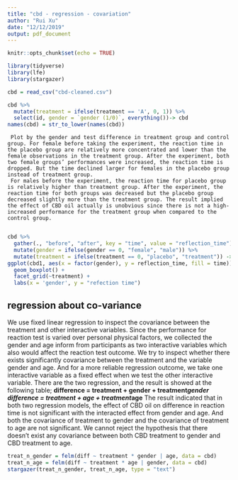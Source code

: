 ```yaml
---
title: "cbd - regression - covariation"
author: "Rui Xu"
date: "12/12/2019"
output: pdf_document
---
```


```r
knitr::opts_chunk$set(echo = TRUE)
```

```r
library(tidyverse)
library(lfe)
library(stargazer)

cbd = read_csv("cbd-cleaned.csv")
```

```r
cbd %>%
  mutate(treatment = ifelse(treatment == 'A', 0, 1)) %>%
  select(id, gender = `gender (1/0)`, everything())-> cbd
names(cbd) = str_to_lower(names(cbd))
```

     Plot by the gender and test difference in treatment group and control group. For female before taking the experiment, the reaction time in the placebo group are relatively more concentrated and lower than the female observations in the treatment group. After the experiment, both two female groups’ performances were increased, the reaction time is dropped. But the time declined larger for females in the placebo group instead of treatment group. 
     For males before the experiment, the reaction time for placebo group is relatively higher than treatment group. After the experiment, the reaction time for both groups was decreased but the placebo group decreased slightly more than the treatment group. The result implied the effect of CBD oil actually is unobvious since there is not a high-increased performance for the treatment group when compared to the control group. 
     
```r
cbd %>% 
  gather(., "before", "after", key = "time", value = "reflection_time") %>%
  mutate(gender = ifelse(gender == 0, "female", "male")) %>%
  mutate(treatment = ifelse(treatment == 0, "placebo", "treatment")) -> cbd1
ggplot(cbd1, aes(x = factor(gender), y = reflection_time, fill = time)) +
  geom_boxplot() + 
  facet_grid(~treatment) +
  labs(x = 'gender', y = "refection time")
```

    
## regression about co-variance

We use fixed linear regression to inspect the covariance between the treatment and other interactive variables. Since the performance for reaction test is varied over personal physical factors, we collected the gender and age inform from participants as two interactive variables which also would affect the reaction test outcome.  We try to inspect whether there exists significantly covariance between the treatment and the variable gender and age. And for a more reliable regression outcome, we take one interactive variable as a fixed effect when we test the other interactive variable. 
There are the two regression, and the result is showed at the following table;
            **difference = treatment + gender + treatment*gender**
            **difference = treatment + age + treatment*age**
The result indicated that in both two regression models, the effect of CBD oil on difference in reaction time is not significant with the interacted effect from gender and age. And both the covariance of treatment to gender and the covariance of treatment to age are not significant. We cannot reject the hypothesis that there doesn’t exist any covariance between both CBD treatment to gender and CBD treatment to age.  

```r
treat_n_gender = felm(diff ~ treatment * gender | age, data = cbd)
treat_n_age = felm(diff ~ treatment * age | gender, data = cbd)
stargazer(treat_n_gender, treat_n_age, type = "text")
```

  


  
  
  
  
